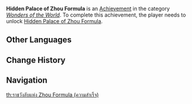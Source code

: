 {{Achievement Infobox
|title        = Hidden Palace of Zhou Formula
|id           = 81016
|order id     = 1016
|category     = Wonders of the World
|description  = Follow the [[Seelie]] and light the torches to unlock the entrance to a domain in [[Wuwang Hill]].
|requirements = Unlock [[Hidden Palace of Zhou Formula]].
|primogems    = 5
|tracking     = 
|hidden       = 1
|topic        = Domains
|type         = Exploration
}}
'''Hidden Palace of Zhou Formula''' is an [[Achievement]] in the category ''[[Wonders of the World]]''. To complete this achievement, the player needs to unlock [[Hidden Palace of Zhou Formula]].
<!--
==Trivia==

==Video Guides==
{{EVT
|video1   = 
|caption1 = 
}}
-->
==Other Languages==
{{Transclude|Hidden Palace of Zhou Formula|Other Languages}}

==Change History==
{{Change History|1.0}}
<!--
==References==
{{Reflist}}
-->
==Navigation==
{{Achievement Navbox|Wonders of the World|Exploration}}
[[th:ราชวังลับแห่ง Zhou Formula (ความสำเร็จ)]]